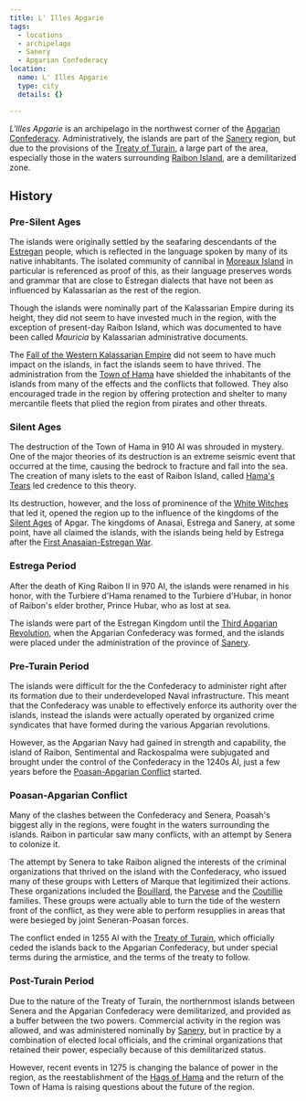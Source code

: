 ```yaml
---
title: L' Illes Apgarie
tags:
  - locations
  - archipelago
  - Sanery
  - Apgarian Confederacy
location:
  name: L' Illes Apgarie
  type: city
  details: {}

---
```



<Map asset={MapImage} width={500} height={500} alt="Map of L'Illes Apgarie" />

*L'Illes Apgarie* is an archipelago in the northwest corner of the
[Apgarian Confederacy](/locations/apgar). Administratively, the islands are part of
the [Sanery](/locations/sanery) region, but due to the provisions of the
[Treaty of Turain](/events/treaty-of-turain/), a large part of the area,
especially those in the waters surrounding [Raibon Island](/locations/raibon-island),
are a demilitarized zone.

## History

### Pre-Silent Ages

The islands were originally settled by the seafaring descendants of the
[Estregan](/ethnicities/estregan/) people, which is reflected in the
language spoken by many of its native inhabitants. The isolated community of
cannibal in [Moreaux Island](/locations/moreaux-island) in particular is referenced
as proof of this, as their language preserves words and grammar that are close
to Estregan dialects that have not been as influenced by Kalassarian as the rest
of the region.

Though the islands were nominally part of the Kalassarian Empire during its
height, they did not seem to have invested much in the region, with the
exception of present-day Raibon Island, which was documented to have been called
*Mauricia* by Kalassarian administrative documents.

The
[Fall of the Western Kalassarian Empire](/events/fall-of-the-western-kalassarian-empire/)
did not seem to have much impact on the islands, in fact the islands seem to
have thrived. The administration from the [Town of Hama](/locations/hama) have
shielded the inhabitants of the islands from many of the effects and the
conflicts that followed. They also encouraged trade in the region by offering
protection and shelter to many mercantile fleets that plied the region from
pirates and other threats.

### Silent Ages

The destruction of the Town of Hama in 910 AI was shrouded in mystery. One of
the major theories of its destruction is an extreme seismic event that occurred
at the time, causing the bedrock to fracture and fall into the sea. The creation
of many islets to the east of Raibon Island, called
[Hama's Tears](/locations/hamas-tears) led credence to this theory.

Its destruction, however, and the loss of prominence of the
[White Witches](/organizations/hags-of-hama/) that led it, opened the
region up to the influence of the kingdoms of the
[Silent Ages](/concepts/silent-ages/) of Apgar. The kingdoms of
Anasai, Estrega and Sanery, at some point, have all claimed the islands, with
the islands being held by Estrega after the
[First Anasaian-Estregan War](/events/first-anasaian-estregan-war/).

### Estrega Period

After the death of King Raibon II in 970 AI, the islands were renamed in his
honor, with the Turbiere d'Hama renamed to the Turbiere d'Hubar, in honor of
Raibon's elder brother, Prince Hubar, who as lost at sea.

The islands were part of the Estregan Kingdom until the
[Third Apgarian Revolution](/events/third-apgarian-revolution/), when the
Apgarian Confederacy was formed, and the islands were placed under the
administration of the province of [Sanery](/locations/sanery).

### Pre-Turain Period

The islands were difficult for the the Confederacy to administer right after its
formation due to their underdeveloped Naval infrastructure. This meant that the
Confederacy was unable to effectively enforce its authority over the islands,
instead the islands were actually operated by organized crime syndicates that
have formed during the various Apgarian revolutions.

However, as the Apgarian Navy had gained in strength and capability, the island
of Raibon, Sentimental and Rackospalma were subjugated and brought under the
control of the Confederacy in the 1240s AI, just a few years before the
[Poasan-Apgarian Conflict](/events/poasan-apgarian-conflict/) started.

### Poasan-Apgarian Conflict

Many of the clashes between the Confederacy and Senera, Poasah's biggest ally in
the regions, were fought in the waters surrounding the islands. Raibon in
particular saw many conflicts, with an attempt by Senera to colonize it.

The attempt by Senera to take Raibon aligned the interests of the criminal
organizations that thrived on the island with the Confederacy, who issued many
of these groups with Letters of Marque that legitimized their actions. These
organizations included the [Bouillard](/organizations/bouillard/), the
[Parvese](/organizations/parvese-houses-of-pleasures/) and the
[Coutillie](/organizations/coutillie/) families. These groups were actually
able to turn the tide of the western front of the conflict, as they were able to
perform resupplies in areas that were besieged by joint Seneran-Poasan forces.

The conflict ended in 1255 AI with the
[Treaty of Turain](/events/treaty-of-turain/), which officially ceded the
islands back to the Apgarian Confederacy, but under special terms during the
armistice, and the terms of the treaty to follow.

### Post-Turain Period

Due to the nature of the Treaty of Turain, the northernmost islands between
Senera and the Apgarian Confederacy were demilitarized, and provided as a buffer
between the two powers. Commercial activity in the region was allowed, and was
administered nominally by [Sanery](/locations/sanery), but in practice by a
combination of elected local officials, and the criminal organizations that
retained their power, especially because of this demilitarized status.

However, recent events in 1275 is changing the balance of power in the region,
as the reestablishment of the [Hags of Hama](/organizations/hags-of-hama/)
and the return of the Town of Hama is raising questions about the future of the
region.
